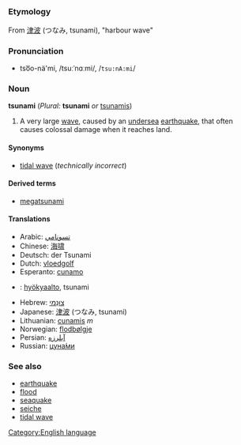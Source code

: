 =={{en}}==
[[Category:English language]]
===Etymology===
From {{ja}} [[津波]] (つなみ, tsunami), "harbour wave"

===Pronunciation===
*tso͞o-nä'mi, /tsuːˈnɑːmi/, /<tt>tsu:nA:mi</tt>/

===Noun===
'''tsunami''' (''Plural:'' '''tsunami''' ''or'' [[tsunamis]])

#A very large [[wave]], caused by an [[undersea]] [[earthquake]], that often causes colossal damage when it reaches land.

====Synonyms====
*[[tidal wave]] (''technically incorrect'')

====Derived terms====
*[[megatsunami]]

====Translations====
*Arabic: [[تسونامي]]
*Chinese: [[海啸]]
*Deutsch: der Tsunami
*Dutch: [[vloedgolf]]
*Esperanto: [[cunamo]]
*{{fi}}: [[hyökyaalto]], tsunami
*Hebrew: [[צונמי|צוּנַמי]]
*Japanese: [[津波]] (つなみ, tsunami)
*Lithuanian: [[cunamis]] ''m''
*Norwegian: [[flodbølgje]]<!-- nynorsk, not sure about bokmaal -->
*Persian: [[ابلرزه|آبلرزه]]
*Russian: [[цунами|цуна́ми]]

===See also===
*[[earthquake]]
*[[flood]]
*[[seaquake]]
*[[seiche]]
*[[tidal wave]]